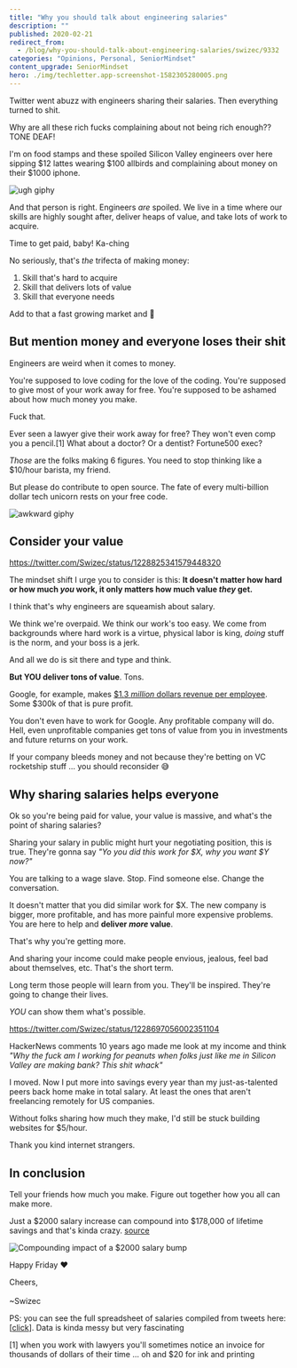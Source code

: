 ```yaml
---
title: "Why you should talk about engineering salaries"
description: ""
published: 2020-02-21
redirect_from:
  - /blog/why-you-should-talk-about-engineering-salaries/swizec/9332
categories: "Opinions, Personal, SeniorMindset"
content_upgrade: SeniorMindset
hero: ./img/techletter.app-screenshot-1582305280005.png
---
```


Twitter went abuzz with engineers sharing their salaries. Then everything turned to shit.

Why are all these rich fucks complaining about not being rich enough?? TONE DEAF!

I'm on food stamps and these spoiled Silicon Valley engineers over here sipping $12 lattes wearing $100 allbirds and complaining about money on their $1000 iphone.

![ugh giphy](./img/media-3owypkSIpM8xw6p7W0-giphy.gif)

And that person is right. Engineers _are_ spoiled. We live in a time where our skills are highly sought after, deliver heaps of value, and take lots of work to acquire.

Time to get paid, baby! Ka-ching

No seriously, that's _the_ trifecta of making money:

1.  Skill that's hard to acquire
2.  Skill that delivers lots of value
3.  Skill that everyone needs

Add to that a fast growing market and 🤑

## But mention money and everyone loses their shit

Engineers are weird when it comes to money.

You're supposed to love coding for the love of the coding. You're supposed to give most of your work away for free. You're supposed to be ashamed about how much money you make.

Fuck that.

Ever seen a lawyer give their work away for free? They won't even comp you a pencil.\[1] What about a doctor? Or a dentist? Fortune500 exec?

_Those_ are the folks making 6 figures. You need to stop thinking like a $10/hour barista, my friend.

But please do contribute to open source. The fate of every multi-billion dollar tech unicorn rests on your free code.

![awkward giphy](./img/media-S7RAioXMRs8b6-giphy.gif)

## Consider your value

https://twitter.com/Swizec/status/1228825341579448320

The mindset shift I urge you to consider is this: **It doesn't matter how hard or how much _you_ work, it only matters how much value _they_ get.**

I think that's why engineers are squeamish about salary.

We think we're overpaid. We think our work's too easy. We come from backgrounds where hard work is a virtue, physical labor is king, _doing_ stuff is the norm, and your boss is a jerk.

And all we do is sit there and type and think.

**But YOU deliver tons of value**. Tons.

Google, for example, makes [$1.3 _million_ dollars revenue per employee](https://9to5google.com/2019/10/28/alphabet-q3-2019-earnings/). Some $300k of that is pure profit.

You don't even have to work for Google. Any profitable company will do. Hell, even unprofitable companies get tons of value from you in investments and future returns on your work.

If your company bleeds money and not because they're betting on VC rocketship stuff ... you should reconsider 😅

## Why sharing salaries helps everyone

Ok so you're being paid for value, your value is massive, and what's the point of sharing salaries?

Sharing your salary in public might hurt your negotiating position, this is true. They're gonna say _"Yo you did this work for $X, why you want $Y now?"_

You are talking to a wage slave. Stop. Find someone else. Change the conversation.

It doesn't matter that you did similar work for $X. The new company is bigger, more profitable, and has more painful more expensive problems. You are here to help and **deliver _more_ value**.

That's why you're getting more.

And sharing your income could make people envious, jealous, feel bad about themselves, etc. That's the short term.

Long term those people will learn from you. They'll be inspired. They're going to change their lives.

_YOU_ can show them what's possible.

https://twitter.com/Swizec/status/1228697056002351104

HackerNews comments 10 years ago made me look at my income and think _"Why the fuck am I working for peanuts when folks just like me in Silicon Valley are making bank? This shit whack"_

I moved. Now I put more into savings every year than my just-as-talented peers back home make in total salary. At least the ones that aren't freelancing remotely for US companies.

Without folks sharing how much they make, I'd still be stuck building websites for $5/hour.

Thank you kind internet strangers.

## In conclusion

Tell your friends how much you make. Figure out together how you all can make more.

Just a $2000 salary increase can compound into $178,000 of lifetime savings and that's kinda crazy. [source](https://www.investor.gov/additional-resources/free-financial-planning-tools/compound-interest-calculator)

![Compounding impact of a $2000 salary bump](./img/Zgnkf3y.png)

Happy Friday ❤️

Cheers,<br/>  
~Swizec

PS: you can see the full spreadsheet of salaries compiled from tweets here: \[[click](https://docs.google.com/spreadsheets/d/1-xIgk7Mw1S5DXTZSbKBgxlsQAn7XGIu7Mfy72lSVHKk/edit#gid=129993618)]. Data is kinda messy but very fascinating

\[1] when you work with lawyers you'll sometimes notice an invoice for thousands of dollars of their time ... oh and $20 for ink and printing
